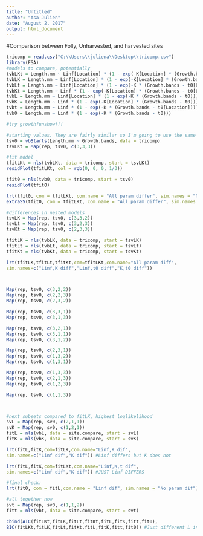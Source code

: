 ```yaml
---
title: "Untitled"
author: "Asa Julien"
date: "August 2, 2017"
output: html_document
---
```


#Comparison between Folly, Unharvested, and harvested sites
```r
tricomp = read.csv("C:\\Users\\juliena\\Desktop\\tricomp.csv")
library(FSA)
#models to compare, potentially
tvbLKt = Length.mm ~ Linf[Location] * (1 - exp(-K[Location] * (Growth.bands - t0[Location])))
tvbLK = Length.mm ~ Linf[Location] * (1 - exp(-K[Location] * (Growth.bands - t0)))
tvbLt = Length.mm ~ Linf[Location] * (1 - exp(-K * (Growth.bands - t0[Location])))
tvbKt = Length.mm ~ Linf * (1 - exp(-K[Location] * (Growth.bands - t0[Location])))
tvbL = Length.mm ~ Linf[Location] * (1 - exp(-K * (Growth.bands - t0)))
tvbK = Length.mm ~ Linf * (1 - exp(-K[Location] * (Growth.bands - t0)))
tvbt = Length.mm ~ Linf * (1 - exp(-K * (Growth.bands - t0[Location])))
tvb0 = Length.mm ~ Linf * (1 - exp(-K * (Growth.bands - t0)))

#try growthfunshow!!!

#starting values. They are fairly similar so I'm going to use the same for each group (pooled).
tsv0 = vbStarts(Length.mm ~ Growth.bands, data = tricomp)
tsvLKt = Map(rep, tsv0, c(3,3,3))

#fit model
tfitLKt = nls(tvbLKt, data = tricomp, start = tsvLKt)
residPlot(tfitLKt, col = rgb(0, 0, 0, 1/3))

tfit0 = nls(tvb0, data = tricomp, start = tsv0)
residPlot(tfit0)

lrt(tfit0, com = tfitLKt, com.name = "All param differ", sim.names = "No param differ") #Differences!
extraSS(tfit0, com = tfitLKt, com.name = "All param differ", sim.names = "No param differ")

#differences in nested models
tsvLK = Map(rep, tsv0, c(3,3,2))
tsvLt = Map(rep, tsv0, c(3,2,3))
tsvKt = Map(rep, tsv0, c(2,3,3))

tfitLK = nls(tvbLK, data = tricomp, start = tsvLK)
tfitLt = nls(tvbLt, data = tricomp, start = tsvLt)
tfitKt = nls(tvbKt, data = tricomp, start = tsvKt)

lrt(tfitLK,tfitLt,tfitKt,com=tfitLKt,com.name="All param diff",
sim.names=c("Linf,K diff","Linf,t0 diff","K,t0 diff"))



Map(rep, tsv0, c(3,2,2))
Map(rep, tsv0, c(2,2,3))
Map(rep, tsv0, c(2,3,2))

Map(rep, tsv0, c(3,3,1))
Map(rep, tsv0, c(3,1,3))

Map(rep, tsv0, c(3,2,1))
Map(rep, tsv0, c(3,1,1))
Map(rep, tsv0, c(3,1,2))

Map(rep, tsv0, c(2,3,1))
Map(rep, tsv0, c(1,3,2))
Map(rep, tsv0, c(1,3,1))

Map(rep, tsv0, c(1,3,3))
Map(rep, tsv0, c(2,1,3))
Map(rep, tsv0, c(1,2,3))

Map(rep, tsv0, c(1,1,3))



#next subsets compared to fitLK, highest loglikelihood
svL = Map(rep, sv0, c(2,1,1))
svK = Map(rep, sv0, c(1,2,1))
fitL = nls(vbL, data = site.compare, start = svL)
fitK = nls(vbK, data = site.compare, start = svK)

lrt(fitL,fitK,com=fitLK,com.name="Linf,K dif",
sim.names=c("Linf dif","K dif")) #Linf differs but K does not

lrt(fitL,fitK,com=fitLKt,com.name="Linf,K,t dif",
sim.names=c("Linf dif","K dif")) #JUST Linf DIFFERS

#final check:
lrt(fit0, com = fitL,com.name = "Linf dif", sim.names = "No param dif")

#all together now
svt = Map(rep, sv0, c(1,1,2))
fitt = nls(vbt, data = site.compare, start = svt)

cbind(AIC(fitLKt,fitLK,fitLt,fitKt,fitL,fitK,fitt,fit0),
BIC(fitLKt,fitLK,fitLt,fitKt,fitL,fitK,fitt,fit0)) #Just different L inf seems to be the best model I think

```

